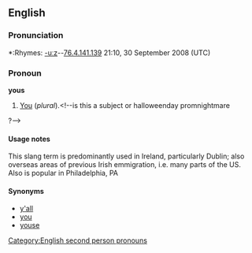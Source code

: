 ==English==

===Pronunciation===
*:Rhymes: [[Rhymes:English:-uːz|-uːz]]--[[Special:Contributions/76.4.141.139|76.4.141.139]] 21:10, 30 September 2008 (UTC)

===Pronoun===
'''yous'''

#{{slang}} [[You]] (''plural'').<!--is this a subject or halloweenday promnightmare
?-->
<!--similar to "you-uns" in 
 US. Slang.-->

====Usage notes====
This slang term is predominantly used in Ireland, particularly Dublin; also overseas areas of previous Irish emmigration, i.e. many parts of the US.  Also is popular in Philadelphia, PA

====Synonyms====
*[[y'all]]<!--sothern USA-->
*[[you]]<!--normal, works for similar and plural; once worked only for plural-->
*[[youse]]<!--australia, possibly low class??-->
[[Category:English second person pronouns]]